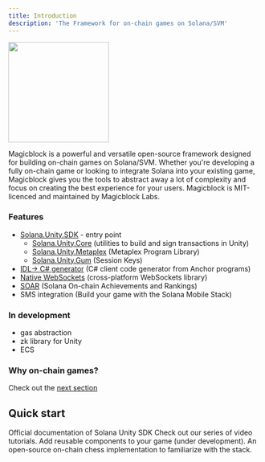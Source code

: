 ```yaml
---
title: Introduction
description: 'The Framework for on-chain games on Solana/SVM'
---
```


<img height="200" src="/images/Magicblock_framework.png" />

Magicblock is a powerful and versatile open-source framework designed for building on-chain games on Solana/SVM. 
Whether you're developing a fully on-chain game or looking to integrate Solana into your existing game, Magicblock gives you the tools to abstract away a lot of complexity and focus on creating the best experience for your users. 
Magicblock is MIT-licenced and maintained by Magicblock Labs. 


### Features
- [Solana.Unity.SDK](https://docs.magicblock.gg/SolanaUnitySDK/overview) - entry point
  - [Solana.Unity.Core](https://github.com/magicblock-labs/Solana.Unity-Core) (utilities to build and sign transactions in Unity)
  - [Solana.Unity.Metaplex](https://github.com/magicblock-labs/Solana.Unity.Metaplex) (Metaplex Program Library)
  - [Solana.Unity.Gum](https://github.com/magicblock-labs/Solana.Unity.Metaplex) (Session Keys)
- [IDL-> C# generator](https://github.com/magicblock-labs/Solana.Unity.Anchor) (C# client code generator from Anchor programs) 
- [Native WebSockets](https://github.com/magicblock-labs/NativeWebSocket) (cross-platform WebSockets library)
- [SOAR](https://docs.magicblock.gg/Frameworks/SOAR) (Solana On-chain Achievements and Rankings)
- SMS integration (Build your game with the Solana Mobile Stack)

### In development
- gas abstraction
- zk library for Unity
- ECS

### Why on-chain games? 
Check out the [next section](https://docs.magicblock.gg/Forever%20Games)

## Quick start 

<CardGroup cols={2}>
  <Card
    title="Solana Unity SDK"
    icon="screwdriver-wrench"
    href="https://assetstore.unity.com/packages/decentralization/infrastructure/solana-sdk-for-unity-246931"
  >
    Official documentation of Solana Unity SDK
  </Card>
  <Card
    title="Video tutorials"
    icon="youtube"
    href="https://www.youtube.com/@Magicblock-Labs"
  >
    Check out our series of video tutorials.
  </Card>
  <Card
    title="Add Components"
    icon="code"
    href=""
  >
    Add reusable components to your game (under development).
  </Card>
  <Card
    title="Game tutorials"
    icon="stars"
    href="https://docs.magicblock.gg/onchain_chess/on-chain%20chess"
  >
    An open-source on-chain chess implementation to familiarize with the stack. 
  </Card>
</CardGroup>
